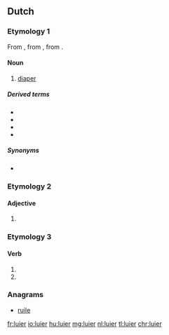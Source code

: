 ==Dutch==

===Etymology 1===
From {{inh|nl|dum|ludere}}, from {{inh|nl|odt|*lūthara}}, from {{etyl|gem-pro|nl}} {{m|gem-pro|*lūþarō}}.

====Noun====
{{nl-noun|m|-s|luiertje}}

# [[diaper]]

=====Derived terms=====
* {{l|nl|luierbroekje}}
* {{l|nl|luiercentrale}}
* {{l|nl|luiermand}}
* {{l|nl|luierstoel}}

=====Synonyms=====
* {{qualifier|archaic}} {{l|nl|luur}}

===Etymology 2===

====Adjective====
{{nl-adj-comp}}

# {{nl-adj form of|comp|lui}}

===Etymology 3===

====Verb====
{{nl-verb-form}}

# {{nl-verb form of|p=1|n=sg|t=pres|m=ind|luieren}}
# {{nl-verb form of|m=imp|luieren}}

===Anagrams===
* [[ruile#Dutch|ruile]]

[[fr:luier]]
[[io:luier]]
[[hu:luier]]
[[mg:luier]]
[[nl:luier]]
[[tl:luier]]
[[chr:luier]]
